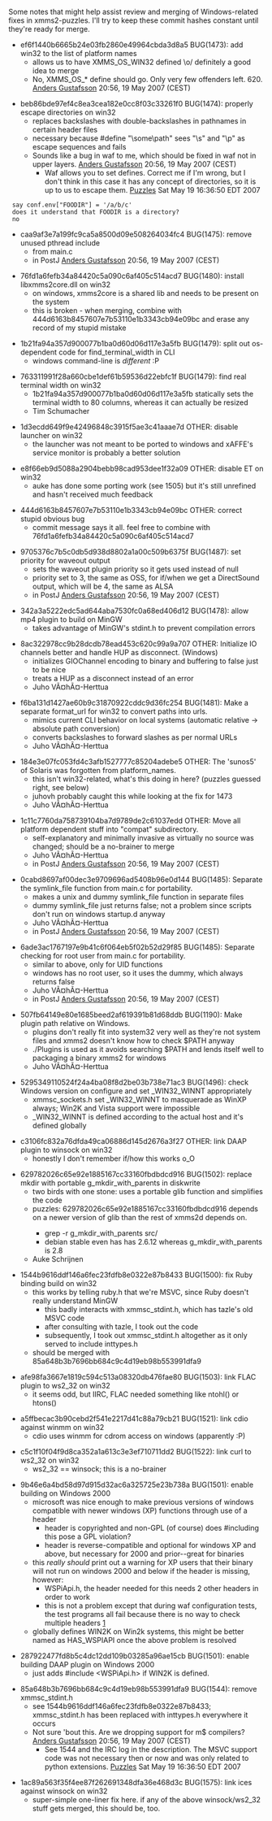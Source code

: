 Some notes that might help assist review and merging of Windows-related fixes in xmms2-puzzles. I'll try to keep these commit hashes constant until they're ready for merge.

*ef6f1440b6665b24e03fb2860e49964cbda3d8a5 BUG(1473): add win32 to the list of platform names
** allows us to have XMMS_OS_WIN32 defined \o/ definitely a good idea to merge
** No, XMMS_OS_* define should go. Only very few offenders left. <mantis>620</mantis>. [[User:Anders Gustafsson|Anders Gustafsson]] 20:56, 19 May 2007 (CEST)

*beb86bde97ef4c8ea3cea182e0cc8f03c33261f0 BUG(1474): properly escape directories on win32
** replaces backslashes with double-backslashes in pathnames in certain header files
** necessary because #define "\some\path" sees "\s" and "\p" as escape sequences and fails
** Sounds like a bug in waf to me, which should be fixed in waf not in upper layers. [[User:Anders Gustafsson|Anders Gustafsson]] 20:56, 19 May 2007 (CEST)
*** Waf allows you to set defines. Correct me if I'm wrong, but I don't think in this case it has any concept of directories, so it is up to us to escape them. [[User:Puzzles|Puzzles]] Sat May 19 16:36:50 EDT 2007
 <puzzles> say conf.env["FOODIR"] = '/a/b/c'
 <puzzles> does it understand that FOODIR is a directory?
 <ita> no

*caa9af3e7a199fc9ca5a8500d09e508264034fc4 BUG(1475): remove unused pthread include
** from main.c
** in PostJ [[User:Anders Gustafsson|Anders Gustafsson]] 20:56, 19 May 2007 (CEST)

*76fd1a6fefb34a84420c5a090c6af405c514acd7 BUG(1480): install libxmms2core.dll on win32
** on windows, xmms2core is a shared lib and needs to be present on the system
** this is broken - when merging, combine with 444d6163b8457607e7b53110e1b3343cb94e09bc and erase any record of my stupid mistake

*1b21fa94a357d900077b1ba0d60d06d117e3a5fb BUG(1479): split out os-dependent code for find_terminal_width in CLI
** windows command-line is ''different'' :P

*763311991f28a660cbe1def61b59536d22ebfc1f BUG(1479): find real terminal width on win32
** 1b21fa94a357d900077b1ba0d60d06d117e3a5fb statically sets the terminal width to 80 columns, whereas it can actually be resized
** Tim Schumacher

*1d3ecdd649f9e42496848c3915f5ae3c41aaae7d OTHER: disable launcher on win32
** the launcher was not meant to be ported to windows and xAFFE's service monitor is probably a better solution

*e8f66eb9d5088a2904bebb98cad953dee1f32a09 OTHER: disable ET on win32
** auke has done some porting work (see <mantis>1505</mantis>) but it's still unrefined and hasn't received much feedback

*444d6163b8457607e7b53110e1b3343cb94e09bc OTHER: correct stupid obvious bug
** commit message says it all. feel free to combine with 76fd1a6fefb34a84420c5a090c6af405c514acd7

*9705376c7b5c0db5d938d8802a1a00c509b6375f BUG(1487): set priority for waveout output
** sets the waveout plugin priority so it gets used instead of null
** priority set to 3, the same as OSS, for if/when we get a DirectSound output, which will be 4, the same as ALSA
** in PostJ [[User:Anders Gustafsson|Anders Gustafsson]] 20:56, 19 May 2007 (CEST)

*342a3a5222edc5ad644aba7530fc0a68ed406d12 BUG(1478): allow mp4 plugin to build on MinGW
** takes advantage of MinGW's stdint.h to prevent compilation errors

*8ac322978cc9b28dcdb78ead453c620c99a9a707 OTHER: Initialize IO channels better and handle HUP as disconnect. (Windows)
** initializes GIOChannel encoding to binary and buffering to false just to be nice
** treats a HUP as a disconnect instead of an error
** Juho VÃ¤hÃ¤-Herttua

*f6ba131d1427ae60b9c31870922cddc9d36fc254 BUG(1481): Make a separate format_url for win32 to convert paths into urls.
** mimics current CLI behavior on local systems (automatic relative -> absolute path conversion)
** converts backslashes to forward slashes as per normal URLs
** Juho VÃ¤hÃ¤-Herttua

*184e3e07fc053fd4c3afb1527777c85204adebe5 OTHER: The 'sunos5' of Solaris was forgotten from platform_names.
** this isn't win32-related, what's this doing in here? (puzzles guessed right, see below)
** juhovh probably caught this while looking at the fix for <mantis>1473</mantis>
** Juho VÃ¤hÃ¤-Herttua

*1c11c7760da758739104ba7d9789de2c61037edd OTHER: Move all platform dependent stuff into "compat" subdirectory.
** self-explanatory and minimally invasive as virtually no source was changed; should be a no-brainer to merge
** Juho VÃ¤hÃ¤-Herttua
** in PostJ [[User:Anders Gustafsson|Anders Gustafsson]] 20:56, 19 May 2007 (CEST)

*0cabd8697af00dec3e9709696ad5408b96e0d144 BUG(1485): Separate the symlink_file function from main.c for portability.
** makes a unix and dummy symlink_file function in separate files
** dummy symlink_file just returns false; not a problem since scripts don't run on windows startup.d anyway
** Juho VÃ¤hÃ¤-Herttua
** in PostJ [[User:Anders Gustafsson|Anders Gustafsson]] 20:56, 19 May 2007 (CEST)

*6ade3ac1767197e9b41c6f064eb5f02b52d29f85 BUG(1485): Separate checking for root user from main.c for portability.
** similar to above, only for UID functions
** windows has no root user, so it uses the dummy, which always returns false
** Juho VÃ¤hÃ¤-Herttua
** in PostJ [[User:Anders Gustafsson|Anders Gustafsson]] 20:56, 19 May 2007 (CEST)

*507fb64149e80e1685beed2af619391b81d68ddb BUG(1190): Make plugin path relative on Windows.
** plugins don't really fit into system32 very well as they're not system files and xmms2 doesn't know how to check $PATH anyway
** ./Plugins is used as it avoids searching $PATH and lends itself well to packaging a binary xmms2 for windows
** Juho VÃ¤hÃ¤-Herttua

*5295349110524f24a4ba08f8d2be03b738e71ac3 BUG(1496): check Windows version on configure and set _WIN32_WINNT appropriately
** xmmsc_sockets.h set _WIN32_WINNT to masquerade as WinXP always; Win2K and Vista support were impossible
** _WIN32_WINNT is defined according to the actual host and it's defined globally

*c3106fc832a76dfda49ca06886d145d2676a3f27 OTHER: link DAAP plugin to winsock on win32
** honestly I don't remember if/how this works o_O

*629782026c65e92e1885167cc33160fbdbdcd916 BUG(1502): replace mkdir with portable g_mkdir_with_parents in diskwrite
** two birds with one stone: uses a portable glib function and simplifies the code
** <nano-> puzzles: 629782026c65e92e1885167cc33160fbdbdcd916 depends on a newer version of glib than the rest of xmms2d depends on.
*** grep -r g_mkdir_with_parents src/
*** debian stable even has has 2.6.12 whereas g_mkdir_with_parents is 2.8
** Auke Schrijnen

*1544b9616ddf146a6fec23fdfb8e0322e87b8433 BUG(1500): fix Ruby binding build on win32
** this works by telling ruby.h that we're MSVC, since Ruby doesn't really understand MinGW
*** this badly interacts with xmmsc_stdint.h, which has tazle's old MSVC code
*** after consulting with tazle, I took out the code
*** subsequently, I took out xmmsc_stdint.h altogether as it only served to include inttypes.h
** should be merged with 85a648b3b7696bb684c9c4d19eb98b553991dfa9

*afe98fa3667e1819c594c513a08320db476fae80 BUG(1503): link FLAC plugin to ws2_32 on win32
** it seems odd, but IIRC, FLAC needed something like ntohl() or htons()

*a5ffbecac3b90cebd2f541e2217d41c88a79cb21 BUG(1521): link cdio against winmm on win32
** cdio uses winmm for cdrom access on windows (apparently :P)

*c5c1f10f04f9d8ca352a1a613c3e3ef710711dd2 BUG(1522): link curl to ws2_32 on win32
** ws2_32 == winsock; this is a no-brainer

*9b46e6a4bd58d97d915d32ac6a325725e23b738a BUG(1501): enable building on Windows 2000
** microsoft was nice enough to make previous versions of windows compatible with newer windows (XP) functions through use of a header
*** header is copyrighted and non-GPL (of course) does #including this pose a GPL violation?
*** header is reverse-compatible and optional for windows XP and above, but necessary for 2000 and prior--great for binaries
** this ''really should'' print out a warning for XP users that their binary will not run on windows 2000 and below if the header is missing, however:
*** WSPiApi.h, the header needed for this needs 2 other headers in order to work
*** this is not a problem except that during waf configuration tests, the test programs all fail because there is no way to check multiple headers [http://code.google.com/p/waf/issues/detail?id=23&can=2]
** globally defines WIN2K on Win2k systems, this might be better named as HAS_WSPIAPI once the above problem is resolved

*287922477fd8b5c4dc12dd109b03285a96ae15cb BUG(1501): enable building DAAP plugin on Windows 2000
** just adds #include <WSPiApi.h> if WIN2K is defined.

*85a648b3b7696bb684c9c4d19eb98b553991dfa9 BUG(1544): remove xmmsc_stdint.h
** see 1544b9616ddf146a6fec23fdfb8e0322e87b8433; xmmsc_stdint.h has been replaced with inttypes.h everywhere it occurs
** Not sure 'bout this. Are we dropping support for m$ compilers? [[User:Anders Gustafsson|Anders Gustafsson]] 20:56, 19 May 2007 (CEST)
*** See <mantis>1544</mantis> and the IRC log in the description. The MSVC support code was not necessary then or now and was only related to python extensions. [[User:Puzzles|Puzzles]] Sat May 19 16:36:50 EDT 2007

*1ac89a563f35f4ee87f262691348dfa36e468d3c BUG(1575): link ices against winsock on win32
** super-simple one-liner fix here. if any of the above winsock/ws2_32 stuff gets merged, this should be, too.